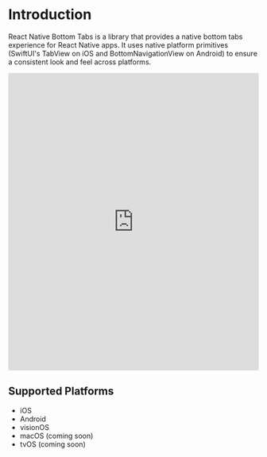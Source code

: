 # Introduction

React Native Bottom Tabs is a library that provides a native bottom tabs experience for React Native apps. It uses native platform primitives (SwiftUI's TabView on iOS and BottomNavigationView on Android) to ensure a consistent look and feel across platforms.

<iframe width="100%" height="600" src="https://github.com/user-attachments/assets/fbdd9ce2-f4b9-4d0c-bd91-2e62bb422d69" frameborder="0" allow="accelerometer; autoplay; clipboard-write; encrypted-media; gyroscope; picture-in-picture" allowFullScreen></iframe>

## Supported Platforms
- iOS
- Android
- visionOS
- macOS (coming soon)
- tvOS (coming soon)
